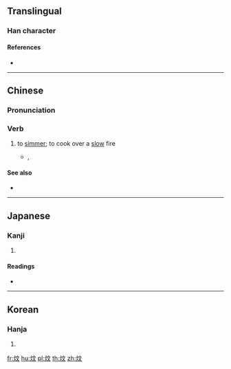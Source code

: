 ==Translingual==

===Han character===
{{Han char|rn=86|rad=火|as=04|sn=8|four=90841|canj=FYK}}

====References====
* {{Han ref|kx=0667.010|dkj=18898|dj=1076.110|hdz=32193.020|uh=7086|ud=28806|bh=CD54|bd=52564}}

----

==Chinese==
{{zh-forms}}
{{wikipedia|lang=zh}}

===Pronunciation===
{{zh-pron
|m=wén
|c=man1
|h=pfs=
|md=
|mn=
|w=
|cat=v
}}

===Verb===
{{zh-verb}}

# {{lb|zh|Cantonese cuisine}} to [[simmer]]; to cook over a [[slow]] fire
#* {{w|Samuel Hui}}, {{l|zh|w:zh:財神到 (專輯)|佛跳牆}}
#*: {{zh-usex|佛跳牆，炆 得 咁 鬼 香，見到{dou3-2} 佛跳牆，鬼 都 要 裝香|{{lang|zh|佛跳牆}}, '''stewed''' so aromatically; at the sight of {{lang|zh|佛跳牆}}, even the spirits want to burn incense|C}}

====See also====
* {{zh-l|慢火|slow fire}}

{{zh-cat|Cooking}}

----

==Japanese==

===Kanji===
{{ja-kanji|grade=|rs=火04}}

# {{defn|lang=ja|sort=火04}}

====Readings====
* {{ja-readings|on=[[ぶん]] (bun), [[もん]] (mon)|kun=[[あたたか]] (atataka)}}

----

==Korean==

===Hanja===
{{ko-hanja|hangeul=문|eumhun=|rv=mun|mr=mun|y=mun}}

# {{defn|lang=ko|sort=火04}}

[[fr:炆]]
[[hu:炆]]
[[pl:炆]]
[[th:炆]]
[[zh:炆]]